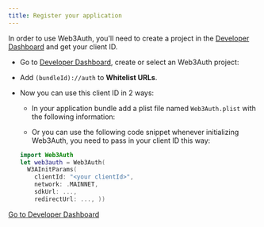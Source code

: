 ```yaml
---
title: Register your application
---
```


In order to use Web3Auth, you'll need to create a project in the [Developer Dashboard](https://dashboard.web3auth.io) and get your client ID.

- Go to [Developer Dashboard](https://dashboard.web3auth.io/), create or select an Web3Auth project:

- Add `(bundleId)://auth` to **Whitelist URLs**.

- Now you can use this client ID in 2 ways:

  - In your application bundle add a plist file named `Web3Auth.plist` with the following information:

  - Or you can use the following code snippet whenever initializing Web3Auth, you need to pass in your client ID this way:

  ```swift
  import Web3Auth
  let web3auth = Web3Auth(
    W3AInitParams(
      clientId: "<your clientId>",
      network: .MAINNET,
      sdkUrl: ...,
      redirectUrl: ..., ))
  ```

<a className="button button--primary" href="https://dashboard.web3auth.io" target="_blank" rel="noreferrer noopener">
  Go to Developer Dashboard
</a>
